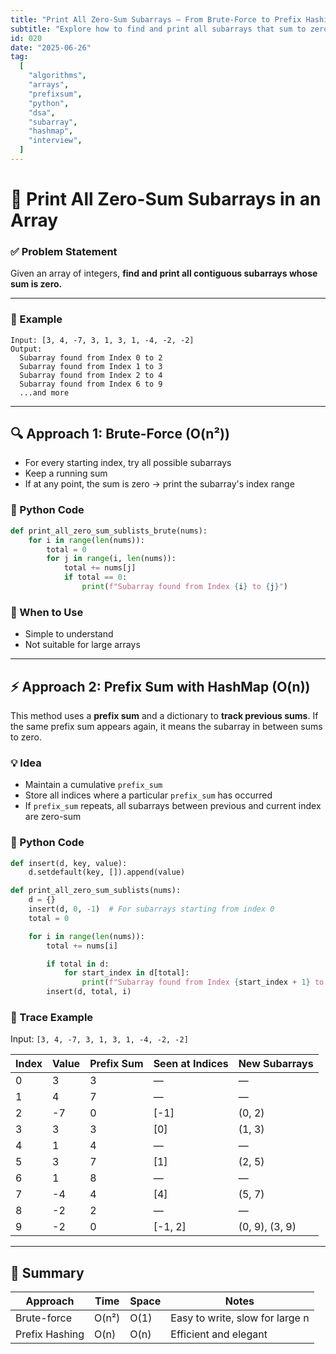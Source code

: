 ```yaml
---
title: "Print All Zero-Sum Subarrays – From Brute-Force to Prefix Hashing"
subtitle: "Explore how to find and print all subarrays that sum to zero using both brute-force and efficient prefix-sum + hashmap techniques in Python."
id: 020
date: "2025-06-26"
tag:
  [
    "algorithms",
    "arrays",
    "prefixsum",
    "python",
    "dsa",
    "subarray",
    "hashmap",
    "interview",
  ]
---
```


# 🧠 Print All Zero-Sum Subarrays in an Array

### ✅ Problem Statement

Given an array of integers, **find and print all contiguous subarrays whose sum is zero.**

---

### 🧩 Example

```text
Input: [3, 4, -7, 3, 1, 3, 1, -4, -2, -2]
Output:
  Subarray found from Index 0 to 2
  Subarray found from Index 1 to 3
  Subarray found from Index 2 to 4
  Subarray found from Index 6 to 9
  ...and more
```

---

## 🔍 Approach 1: Brute-Force (O(n²))

- For every starting index, try all possible subarrays
- Keep a running sum
- If at any point, the sum is zero → print the subarray's index range

### 🐍 Python Code

```python
def print_all_zero_sum_sublists_brute(nums):
    for i in range(len(nums)):
        total = 0
        for j in range(i, len(nums)):
            total += nums[j]
            if total == 0:
                print(f"Subarray found from Index {i} to {j}")
```

### 🔎 When to Use

- Simple to understand
- Not suitable for large arrays

---

## ⚡ Approach 2: Prefix Sum with HashMap (O(n))

This method uses a **prefix sum** and a dictionary to **track previous sums**. If the same prefix sum appears again, it means the subarray in between sums to zero.

### 💡 Idea

- Maintain a cumulative `prefix_sum`
- Store all indices where a particular `prefix_sum` has occurred
- If `prefix_sum` repeats, all subarrays between previous and current index are zero-sum

### 🐍 Python Code

```python
def insert(d, key, value):
    d.setdefault(key, []).append(value)

def print_all_zero_sum_sublists(nums):
    d = {}
    insert(d, 0, -1)  # For subarrays starting from index 0
    total = 0

    for i in range(len(nums)):
        total += nums[i]

        if total in d:
            for start_index in d[total]:
                print(f"Subarray found from Index {start_index + 1} to {i}")
        insert(d, total, i)
```

### 🧪 Trace Example

Input: `[3, 4, -7, 3, 1, 3, 1, -4, -2, -2]`

| Index | Value | Prefix Sum | Seen at Indices | New Subarrays  |
| ----- | ----- | ---------- | --------------- | -------------- |
| 0     | 3     | 3          | —               | —              |
| 1     | 4     | 7          | —               | —              |
| 2     | -7    | 0          | \[-1]           | (0, 2)         |
| 3     | 3     | 3          | \[0]            | (1, 3)         |
| 4     | 1     | 4          | —               | —              |
| 5     | 3     | 7          | \[1]            | (2, 5)         |
| 6     | 1     | 8          | —               | —              |
| 7     | -4    | 4          | \[4]            | (5, 7)         |
| 8     | -2    | 2          | —               | —              |
| 9     | -2    | 0          | \[-1, 2]        | (0, 9), (3, 9) |

---

## 📝 Summary

| Approach       | Time  | Space | Notes                           |
| -------------- | ----- | ----- | ------------------------------- |
| Brute-force    | O(n²) | O(1)  | Easy to write, slow for large n |
| Prefix Hashing | O(n)  | O(n)  | Efficient and elegant           |

